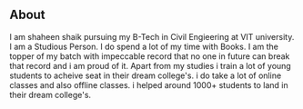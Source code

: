 ## About

I am shaheen shaik pursuing my B-Tech in Civil Engieering at VIT university. I am a Studious Person. I do spend a lot of my time with Books. I am the topper of my batch with impeccable record that no one in future can break that record and i am proud of it. Apart from my studies i train a lot of young students to acheive seat in their dream college's. i do take a lot of online classes and also offline classes. i helped around 1000+ students to land in their dream college's.

